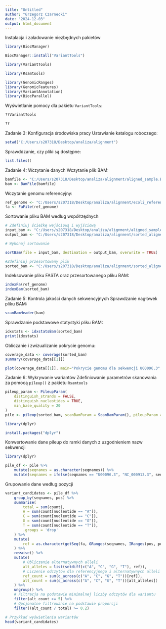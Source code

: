 ---
title: "Untitled"
author: "Grzegorz Czarnecki"
date: "2024-12-03"
output: html_document
---
Instalacja i załadowanie niezbędnych pakietów
```{r}
library(BiocManager)
```
```{r}
BiocManager::install("VariantTools")
```
```{r}
library(VariantTools)
```

```{r}
library(Rsamtools)
```
```{r}
library(GenomicRanges)
library(GenomicFeatures)
library(VariantAnnotation)
library(BiocParallel)
```
 Wyświetlanie pomocy dla pakietu `VariantTools`:

```{R}
??VariantTools
```

```{r}
??

```
Zadanie 3: Konfiguracja środowiska pracy
Ustawianie katalogu roboczego:

```{R}
setwd("C:/Users/s207318/Desktop/analiza/alignment")
```
Sprawddzanie, czy pliki są dostępne:

```{R}
list.files()
```
Zadanie 4: Wczytanie danych
Wczytanie plik BAM:

```{R}
bamfile <- "C:/Users/s207318/Desktop/analiza/alignment/aligned_sample.BAM"
bam <- BamFile(bamfile)
```
 Wczytanie genomu referencyjny:

```{R}
ref_genome <- "C:/Users/s207318/Desktop/analiza/alignment/ecoli_reference.fasta"
fa <- FaFile(ref_genome)
```
Sortowanie pliku BAM według współrzędnych

```{r}
# Zdefiniuj ścieżkę wejściową i wyjściową
input_bam <- "C:/Users/s207318/Desktop/analiza/alignment/aligned_sample.BAM"
output_bam <- "C:/Users/s207318/Desktop/analiza/alignment/sorted_aligned_sample.BAM"
```
```{r}
# Wykonaj sortowanie
```


```{r}
sortBam(file = input_bam, destination = output_bam, overwrite = TRUE)
```
```{r}
#Zdefiniuj przesortowany plik
sorted_bam <- "C:/Users/s207318/Desktop/analiza/alignment/sorted_aligned_sample.BAM.bam" 
```

Indeksowanie pliku FASTA oraz przesortowanego pliku BAM:

```{R}
indexFa(ref_genome)
indexBam(sorted_bam)
```
Zadanie 5: Kontrola jakości danych sekwencyjnych
Sprawdzanie nagłówek pliku BAM:

```{R}
scanBamHeader(bam)
```

Sprawdzanie podstawowe statystyki pliku BAM:

```{R}
idxstats <- idxstatsBam(sorted_bam)
print(idxstats)
```
Obliczanie i zwizualizanie pokrycie genomu:
```{r}
coverage_data <- coverage(sorted_bam)
summary(coverage_data[[1]])
```

```{r}
plot(coverage_data[[1]], main="Pokrycie genomu dla sekwencji U00096.3", ylab="Pokrycie", xlab="Pozycja w genomie")
```
Zadanie 6: Wykrywanie wariantów
Zdefiniowanie parametrów skanowania za pomocą `pileup()` z pakietu `Rsamtools`
```{r}
pileup_param <- PileupParam(
    distinguish_strands = FALSE,
    distinguish_nucleotides = TRUE,
    min_base_quality = 20
)
pile <- pileup(sorted_bam, scanBamParam = ScanBamParam(), pileupParam = pileup_param)

```


```{r}
library(dplyr)

```
```{r}
install.packages("dplyr")
```
Konwertowanie dane pileup do ramki danych z uzgodnieniem nazw sekwencji
```{r}
library(dplyr)

pile_df <- pile %>%
    mutate(seqnames = as.character(seqnames)) %>%
    mutate(seqnames = ifelse(seqnames == "U00096.3", "NC_000913.3", seqnames))

```
 Grupowanie dane według pozycji

```{r}
variant_candidates <- pile_df %>%
    group_by(seqnames, pos) %>%
    summarise(
        total = sum(count),
        A = sum(count[nucleotide == "A"]),
        C = sum(count[nucleotide == "C"]),
        G = sum(count[nucleotide == "G"]),
        T = sum(count[nucleotide == "T"]),
        .groups = 'drop'
    ) %>%
    mutate(
        ref = as.character(getSeq(fa, GRanges(seqnames, IRanges(pos, pos))))
    ) %>%
    rowwise() %>%
    mutate(
        # Obliczanie alternatywnych alleli
        alt_alleles = list(setdiff(c("A", "C", "G", "T"), ref)),
        # Liczenie odczytów dla referencyjnego i alternatywnych alleli
        ref_count = sum(c_across(c("A", "C", "G", "T"))[ref]),
        alt_count = sum(c_across(c("A", "C", "G", "T"))[alt_alleles])
    ) %>%
    ungroup() %>%
    # Filtracja na podstawie minimalnej liczby odczytów dla wariantu
    filter(alt_count >= 5) %>%
    # Opcjonalne filtrowanie na podstawie proporcji
    filter((alt_count / total) >= 0.2)

```
```{r}
# Przykład wyświetlenia wariantów
head(variant_candidates)
```